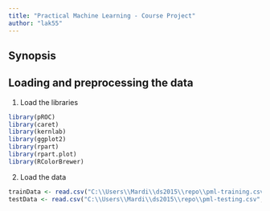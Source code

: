 ```yaml
---
title: "Practical Machine Learning - Course Project"
author: "lak55"
---
```


## Synopsis


## Loading and preprocessing the data

1. Load the libraries 

```r
library(pROC)
library(caret)
library(kernlab)
library(ggplot2)
library(rpart)
library(rpart.plot)
library(RColorBrewer)
```

2. Load the data

```r
trainData <- read.csv("C:\\Users\\Mardi\\ds2015\\repo\\pml-training.csv",header=TRUE, sep = ",")
testData <- read.csv("C:\\Users\\Mardi\\ds2015\\repo\\pml-testing.csv",header=TRUE, sep = ",")
```


